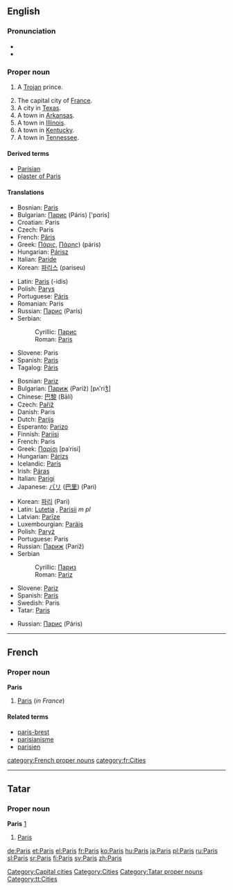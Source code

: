 {{see|paris}}
{{wikipedia}}
==English==
{{rank|perfect|bright|scarcely|732|Paris|expression|Duke|battle}}

===Pronunciation===
*{{IPA|/ˈpæɹɪs/}}
*{{audio|en-us-Paris.ogg|Audio (US)}}

===Proper noun===
{{en-proper noun}}

#{{greekmyth}} A [[Trojan]] prince.
# The capital city of [[France]].
# A city in [[Texas]].
# A town in [[Arkansas]].
# A town in [[Illinois]].
# A town in [[Kentucky]].
# A town in [[Tennessee]].

====Derived terms====
*[[Parisian]]
*[[plaster of Paris]]

====Translations====
{{trans-top|Trojan prince}}
*Bosnian: [[Paris#Bosnian|Paris]] {{m}}
*Bulgarian: [[Парис]] (Páris) ['pɑris] {{m}}
*Croatian: Paris {{m}}
*Czech: Paris {{m}}
*French: [[Pâris]] {{m}}
*Greek: [[Πάρις]], [[Πάρης]]) (páris) {{m}}
*Hungarian: [[Párisz]]
*Italian: [[Paride]] {{m}}
*Korean: [[파리스]] (pariseu)
{{trans-mid}}
*Latin: [[Paris#Latin|Paris]] (-idis) {{m}}
*Polish: [[Parys]] {{m}}
*Portuguese: [[Páris]] {{m}}
*Romanian: Paris {{m}}
*Russian: [[Парис]] (París) {{m}}
*Serbian:
*:Cyrillic: [[Парис#Serbian|Парис]] {{m}}
*:Roman: [[Paris#Serbian|Paris]] {{m}}
*Slovene: Paris {{m}}
*Spanish: [[Paris#Spanish|Paris]] {{m}}
*Tagalog: [[Páris]] {{m}}
{{trans-bottom}}

{{trans-top|capital of France}}
*Bosnian: [[Pariz#Bosnian|Pariz]] {{m}}
*Bulgarian: [[Париж]] (Paríž) [pʌ'riʒ̊] {{m}}
*Chinese: [[巴黎]] (Bālí)
*Czech: [[Paříž]] {{f}}
*Danish: Paris
*Dutch: [[Parijs]]
*Esperanto: [[Parizo]]
*Finnish: [[Pariisi]]
*French: Paris {{m}}
*Greek: [[Παρίσι]] [paˈrisi] {{n}}
*Hungarian: [[Párizs]]
*Icelandic: [[París]] {{f}}
*Irish: [[Páras]] {{m}}
*Italian: [[Parigi]] {{f}}
*Japanese: [[パリ]] ([[巴里]]) (Pari)
{{trans-mid}}
*Korean: [[파리]] (Pari)
*Latin: [[Lutetia]] {{f}}, [[Parisii]] ''m pl''
*Latvian: [[Parīze]] {{f}}
*Luxembourgian: [[Paräis]]
*Polish: [[Paryż]] {{m}}
*Portuguese: Paris {{m}}
*Russian: [[Париж]] (Paríž) {{m}}
*Serbian
*:Cyrillic: [[Париз#Serbian|Париз]] {{m}}
*:Roman: [[Pariz#Serbian|Pariz]] {{m}}
*Slovene: [[Pariz]] {{m}}
*Spanish: [[París]] {{m}}
*Swedish: Paris {{n}}
*Tatar: [[Paris#Tatar|Paris]]
{{trans-bottom}}

{{trans-top|city in Texas}}
{{trans-mid}}
*Russian: [[Парис]] (Páris) {{m}}
{{trans-bottom}}

{{trans-top|town in Arkansas}}
{{trans-mid}}
{{trans-bottom}}

{{trans-top|town in Illinois}}
{{trans-mid}}
{{trans-bottom}}

{{trans-top|town in Kentucky}}
{{trans-mid}}
{{trans-bottom}}

{{trans-top|town in Tennessee}}
{{trans-mid}}
{{trans-bottom}}

[[Category:Capital cities]]
[[Category:Cities]]

----

==French==

===Proper noun===
{{wikipedia|lang=fr}}
'''Paris''' {{m}}

#[[Paris#English|Paris]] (''in France'')

====Related terms====
*[[paris-brest]]
*[[parisianisme]]
*[[parisien]]

[[category:French proper nouns]]
[[category:fr:Cities]]

----

==Tatar==
===Proper noun===
'''Paris''' [http://www.azatliq.org/analysis/analysis/tb/2003/01/BB6CA28F-3929-4E12-BCF8-C68A65991966.asp]
#[[Paris#english|Paris]]

[[Category:Tatar proper nouns]]
[[Category:tt:Cities]]

[[de:Paris]]
[[et:Paris]]
[[el:Paris]]
[[fr:Paris]]
[[ko:Paris]]
[[hu:Paris]]
[[ja:Paris]]
[[pl:Paris]]
[[ru:Paris]]
[[sl:Paris]]
[[sr:Paris]]
[[fi:Paris]]
[[sv:Paris]]
[[zh:Paris]]